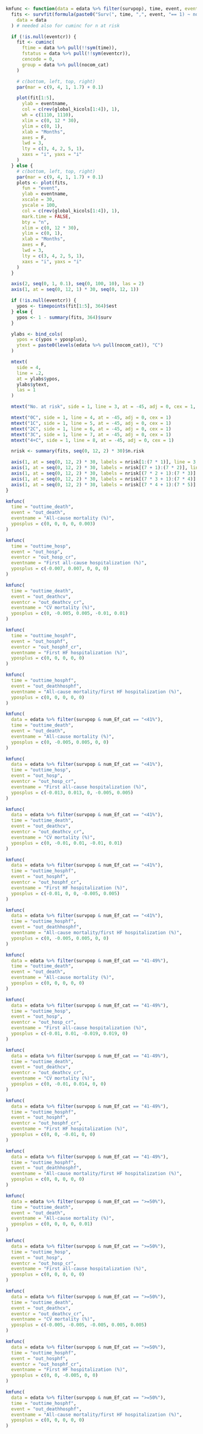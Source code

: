 ```r

kmfunc <- function(data = edata %>% filter(survpop), time, event, eventcr = NULL, eventname, yposplus = rep(0, 5)) {
  fits <- survfit(formula(paste0("Surv(", time, ",", event, "== 1) ~ nocom_cat")),
    data = data
  ) # needed also for cuminc for n at risk

  if (!is.null(eventcr)) {
    fit <- cuminc(
      ftime = data %>% pull(!!sym(time)),
      fstatus = data %>% pull(!!sym(eventcr)),
      cencode = 0,
      group = data %>% pull(nocom_cat)
    )

    # c(bottom, left, top, right)
    par(mar = c(9, 4, 1, 1.7) + 0.1)

    plot(fit[1:5],
      ylab = eventname,
      col = c(rev(global_kicols[1:4]), 1),
      wh = c(1110, 1110),
      xlim = c(0, 12 * 30),
      ylim = c(0, 1),
      xlab = "Months",
      axes = F,
      lwd = 3,
      lty = c(3, 4, 2, 5, 1),
      xaxs = "i", yaxs = "i"
    )
  } else {
    # c(bottom, left, top, right)
    par(mar = c(9, 4, 1, 1.7) + 0.1)
    plots <- plot(fits,
      fun = "event",
      ylab = eventname,
      xscale = 30,
      yscale = 100,
      col = c(rev(global_kicols[1:4]), 1),
      mark.time = FALSE,
      bty = "n",
      xlim = c(0, 12 * 30),
      ylim = c(0, 1),
      xlab = "Months",
      axes = F,
      lwd = 3,
      lty = c(3, 4, 2, 5, 1),
      xaxs = "i", yaxs = "i"
    )
  }

  axis(2, seq(0, 1, 0.1), seq(0, 100, 10), las = 2)
  axis(1, at = seq(0, 12, 1) * 30, seq(0, 12, 1))

  if (!is.null(eventcr)) {
    ypos <- timepoints(fit[1:5], 364)$est
  } else {
    ypos <- 1 - summary(fits, 364)$surv
  }

  ylabs <- bind_cols(
    ypos = c(ypos + yposplus),
    ytext = paste0(levels(edata %>% pull(nocom_cat)), "C")
  )

  mtext(
    side = 4,
    line = .2,
    at = ylabs$ypos,
    ylabs$ytext,
    las = 1
  )

  mtext("No. at risk", side = 1, line = 3, at = -45, adj = 0, cex = 1, font = 2)

  mtext("0C", side = 1, line = 4, at = -45, adj = 0, cex = 1)
  mtext("1C", side = 1, line = 5, at = -45, adj = 0, cex = 1)
  mtext("2C", side = 1, line = 6, at = -45, adj = 0, cex = 1)
  mtext("3C", side = 1, line = 7, at = -45, adj = 0, cex = 1)
  mtext("4+C", side = 1, line = 8, at = -45, adj = 0, cex = 1)

  nrisk <- summary(fits, seq(0, 12, 2) * 30)$n.risk

  axis(1, at = seq(0, 12, 2) * 30, labels = nrisk[1:(7 * 1)], line = 3, tick = FALSE, cex.axis = 1)
  axis(1, at = seq(0, 12, 2) * 30, labels = nrisk[(7 + 1):(7 * 2)], line = 4, tick = FALSE, cex.axis = 1)
  axis(1, at = seq(0, 12, 2) * 30, labels = nrisk[(7 * 2 + 1):(7 * 3)], line = 5, tick = FALSE, cex.axis = 1)
  axis(1, at = seq(0, 12, 2) * 30, labels = nrisk[(7 * 3 + 1):(7 * 4)], line = 6, tick = FALSE, cex.axis = 1)
  axis(1, at = seq(0, 12, 2) * 30, labels = nrisk[(7 * 4 + 1):(7 * 5)], line = 7, tick = FALSE, cex.axis = 1)
}
```

```r
kmfunc(
  time = "outtime_death",
  event = "out_death",
  eventname = "All-cause mortality (%)",
  yposplus = c(0, 0, 0, 0, 0.003)
)
```

```r
kmfunc(
  time = "outtime_hosp",
  event = "out_hosp",
  eventcr = "out_hosp_cr",
  eventname = "First all-cause hospitalization (%)",
  yposplus = c(-0.007, 0.007, 0, 0, 0)
)
```

```r
kmfunc(
  time = "outtime_death",
  event = "out_deathcv",
  eventcr = "out_deathcv_cr",
  eventname = "CV mortality (%)",
  yposplus = c(0, -0.005, 0.005, -0.01, 0.01)
)
```

```r
kmfunc(
  time = "outtime_hosphf",
  event = "out_hosphf",
  eventcr = "out_hosphf_cr",
  eventname = "First HF hospitalization (%)",
  yposplus = c(0, 0, 0, 0, 0)
)
```

```r
kmfunc(
  time = "outtime_hosphf",
  event = "out_deathhosphf",
  eventname = "All-cause mortality/first HF hospitalization (%)",
  yposplus = c(0, 0, 0, 0, 0)
)
```

```r
kmfunc(
  data = edata %>% filter(survpop & num_Ef_cat == "<41%"),
  time = "outtime_death",
  event = "out_death",
  eventname = "All-cause mortality (%)",
  yposplus = c(0, -0.005, 0.005, 0, 0)
)
```

```r
kmfunc(
  data = edata %>% filter(survpop & num_Ef_cat == "<41%"),
  time = "outtime_hosp",
  event = "out_hosp",
  eventcr = "out_hosp_cr",
  eventname = "First all-cause hospitalization (%)",
  yposplus = c(-0.013, 0.013, 0, -0.005, 0.005)
)
```

```r
kmfunc(
  data = edata %>% filter(survpop & num_Ef_cat == "<41%"),
  time = "outtime_death",
  event = "out_deathcv",
  eventcr = "out_deathcv_cr",
  eventname = "CV mortality (%)",
  yposplus = c(0, -0.01, 0.01, -0.01, 0.01)
)
```

```r
kmfunc(
  data = edata %>% filter(survpop & num_Ef_cat == "<41%"),
  time = "outtime_hosphf",
  event = "out_hosphf",
  eventcr = "out_hosphf_cr",
  eventname = "First HF hospitalization (%)",
  yposplus = c(-0.01, 0, 0, -0.005, 0.005)
)
```

```r
kmfunc(
  data = edata %>% filter(survpop & num_Ef_cat == "<41%"),
  time = "outtime_hosphf",
  event = "out_deathhosphf",
  eventname = "All-cause mortality/first HF hospitalization (%)",
  yposplus = c(0, -0.005, 0.005, 0, 0)
)
```

```r
kmfunc(
  data = edata %>% filter(survpop & num_Ef_cat == "41-49%"),
  time = "outtime_death",
  event = "out_death",
  eventname = "All-cause mortality (%)",
  yposplus = c(0, 0, 0, 0, 0)
)
```

```r
kmfunc(
  data = edata %>% filter(survpop & num_Ef_cat == "41-49%"),
  time = "outtime_hosp",
  event = "out_hosp",
  eventcr = "out_hosp_cr",
  eventname = "First all-cause hospitalization (%)",
  yposplus = c(-0.01, 0.01, -0.019, 0.019, 0)
)
```

```r
kmfunc(
  data = edata %>% filter(survpop & num_Ef_cat == "41-49%"),
  time = "outtime_death",
  event = "out_deathcv",
  eventcr = "out_deathcv_cr",
  eventname = "CV mortality (%)",
  yposplus = c(0, -0.01, 0.014, 0, 0)
)
```

```r
kmfunc(
  data = edata %>% filter(survpop & num_Ef_cat == "41-49%"),
  time = "outtime_hosphf",
  event = "out_hosphf",
  eventcr = "out_hosphf_cr",
  eventname = "First HF hospitalization (%)",
  yposplus = c(0, 0, -0.01, 0, 0)
)
```

```r
kmfunc(
  data = edata %>% filter(survpop & num_Ef_cat == "41-49%"),
  time = "outtime_hosphf",
  event = "out_deathhosphf",
  eventname = "All-cause mortality/first HF hospitalization (%)",
  yposplus = c(0, 0, 0, 0, 0)
)
```

```r
kmfunc(
  data = edata %>% filter(survpop & num_Ef_cat == ">=50%"),
  time = "outtime_death",
  event = "out_death",
  eventname = "All-cause mortality (%)",
  yposplus = c(0, 0, 0, 0, 0.01)
)
```

```r
kmfunc(
  data = edata %>% filter(survpop & num_Ef_cat == ">=50%"),
  time = "outtime_hosp",
  event = "out_hosp",
  eventcr = "out_hosp_cr",
  eventname = "First all-cause hospitalization (%)",
  yposplus = c(0, 0, 0, 0, 0)
)
```

```r
kmfunc(
  data = edata %>% filter(survpop & num_Ef_cat == ">=50%"),
  time = "outtime_death",
  event = "out_deathcv",
  eventcr = "out_deathcv_cr",
  eventname = "CV mortality (%)",
  yposplus = c(-0.005, -0.005, -0.005, 0.005, 0.005)
)
```

```r
kmfunc(
  data = edata %>% filter(survpop & num_Ef_cat == ">=50%"),
  time = "outtime_hosphf",
  event = "out_hosphf",
  eventcr = "out_hosphf_cr",
  eventname = "First HF hospitalization (%)",
  yposplus = c(0, 0, -0.005, 0, 0)
)
```

```r
kmfunc(
  data = edata %>% filter(survpop & num_Ef_cat == ">=50%"),
  time = "outtime_hosphf",
  event = "out_deathhosphf",
  eventname = "All-cause mortality/first HF hospitalization (%)",
  yposplus = c(0, 0, 0, 0, 0)
)
```
